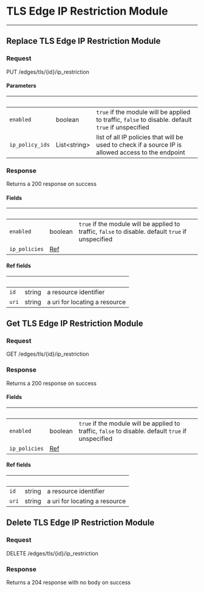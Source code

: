 

# TLS Edge IP Restriction Module
------------------

## Replace TLS Edge IP Restriction Module



### Request

PUT /edges/tls/{id}/ip_restriction

<TLSEdgeIPRestrictionModuleReplaceRequest />

#### Parameters

| &nbsp; | &nbsp; | &nbsp; |
|---|---|---|
| `enabled` | boolean | `true` if the module will be applied to traffic, `false` to disable. default `true` if unspecified |
| `ip_policy_ids` | List&lt;string&gt; | list of all IP policies that will be used to check if a source IP is allowed access to the endpoint |

### Response

Returns a 200 response on success

<TLSEdgeIPRestrictionModuleReplaceResponse />

#### Fields

| &nbsp; | &nbsp; | &nbsp; |
|---|---|---|
| `enabled` | boolean | `true` if the module will be applied to traffic, `false` to disable. default `true` if unspecified |
| `ip_policies` | [Ref](#ref-fields) |  |

#### Ref fields

| &nbsp; | &nbsp; | &nbsp; |
|---|---|---|
| `id` | string | a resource identifier |
| `uri` | string | a uri for locating a resource |

## Get TLS Edge IP Restriction Module



### Request

GET /edges/tls/{id}/ip_restriction

<TLSEdgeIPRestrictionModuleGetRequest />

### Response

Returns a 200 response on success

<TLSEdgeIPRestrictionModuleGetResponse />

#### Fields

| &nbsp; | &nbsp; | &nbsp; |
|---|---|---|
| `enabled` | boolean | `true` if the module will be applied to traffic, `false` to disable. default `true` if unspecified |
| `ip_policies` | [Ref](#ref-fields) |  |

#### Ref fields

| &nbsp; | &nbsp; | &nbsp; |
|---|---|---|
| `id` | string | a resource identifier |
| `uri` | string | a uri for locating a resource |

## Delete TLS Edge IP Restriction Module



### Request

DELETE /edges/tls/{id}/ip_restriction

<TLSEdgeIPRestrictionModuleDeleteRequest />

### Response

Returns a 204 response with no body on success
